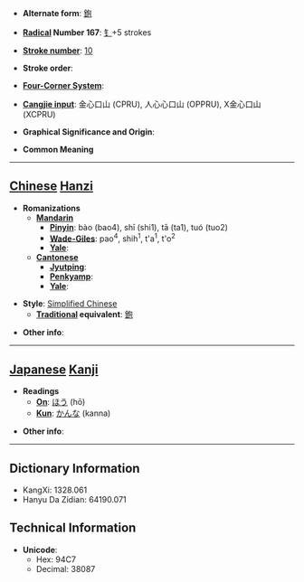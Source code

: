 * '''Alternate form''': [[鉋]]

* '''[[Wiktionary:Chinese radical index| Radical]] Number 167''': [[Wiktionary:Chinese radical index 钅|钅]]+5 strokes

* '''[[Wiktionary:Chinese total strokes index|Stroke number]]''': [[Wiktionary:Chinese total strokes index 10|10]]

* '''Stroke order''': 

* '''[[Wiktionary:Chinese four corner index|Four-Corner System]]''': 

* '''[[Wiktionary:Chinese Cangjie index|Cangjie input]]''': 金心口山 (CPRU), 人心心口山 (OPPRU), X金心口山 (XCPRU)

* '''Graphical Significance and Origin''': 

* '''Common Meaning'''

----

== [[Chinese]] [[Hanzi]] ==

* '''Romanizations'''
** '''[[Mandarin]]'''
*** '''[[Pinyin]]''': bào (bao4), shī (shi1), tā (ta1), tuó (tuo2)
*** '''[[Wade-Giles]]''': pao<sup>4</sup>, shih<sup>1</sup>, t'a<sup>1</sup>, t'o<sup>2</sup>
*** '''[[Yale]]''': 
** '''[[Cantonese]]'''
*** '''[[Jyutping]]''':
*** '''[[Penkyamp]]''': 
*** '''[[Yale]]''': 

* '''Style''': [[Simplified Chinese]] 
** '''[[Traditional Chinese|Traditional]] equivalent''': [[鉋]]

* '''Other info''': 

----

== [[Japanese]] [[Kanji]] ==

* '''Readings'''
** '''[[On]]''': [[ほう]] (hō)
** '''[[Kun]]''': [[かんな]] (kanna)

* '''Other info''':  

----

== Dictionary Information ==

* KangXi: 1328.061
* Hanyu Da Zidian: 64190.071

== Technical Information ==

* '''Unicode''':
** Hex: 94C7
** Decimal: 38087